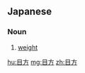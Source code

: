 ==Japanese==
{{ja-kanjitab|目|方}}

===Noun===
{{ja-noun|めかた}}

# [[weight]]

[[hu:目方]]
[[mg:目方]]
[[zh:目方]]